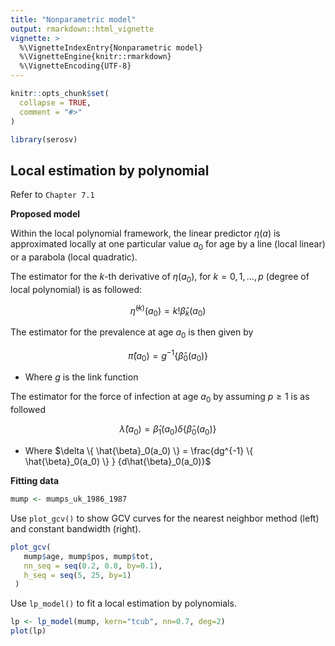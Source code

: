 ```yaml
---
title: "Nonparametric model"
output: rmarkdown::html_vignette
vignette: >
  %\VignetteIndexEntry{Nonparametric model}
  %\VignetteEngine{knitr::rmarkdown}
  %\VignetteEncoding{UTF-8}
---
```


```r
knitr::opts_chunk$set(
  collapse = TRUE,
  comment = "#>"
)
```

```r
library(serosv)
```

## Local estimation by polynomial

Refer to `Chapter 7.1`

**Proposed model**

Within the local polynomial framework, the linear predictor $\eta(a)$ is approximated locally at one particular value $a_0$ for age by a line (local linear) or a parabola (local quadratic).

The estimator for the $k$-th derivative of $\eta(a_0)$, for $k = 0,1,…,p$ (degree of local polynomial) is as followed:

$$
\hat{\eta}^{(k)}(a_0) = k!\hat{\beta}_k(a_0) 
$$

The estimator for the prevalence at age $a_0$ is then given by

$$
\hat{\pi}(a_0) = g^{-1}\{ \hat{\beta}_0(a_0) \}
$$

-   Where $g$ is the link function

The estimator for the force of infection at age $a_0$ by assuming $p \ge 1$ is as followed

$$
\hat{\lambda}(a_0) = \hat{\beta}_1(a_0) \delta \{ \hat{\beta}_0 (a_0) \} 
$$

-   Where $\delta \{ \hat{\beta}_0(a_0) \} = \frac{dg^{-1} \{ \hat{\beta}_0(a_0) \} } {d\hat{\beta}_0(a_0)}$

**Fitting data**

```r
mump <- mumps_uk_1986_1987
```

Use `plot_gcv()` to show GCV curves for the nearest neighbor method (left) and constant bandwidth (right).

```r
plot_gcv(
   mump$age, mump$pos, mump$tot,
   nn_seq = seq(0.2, 0.8, by=0.1),
   h_seq = seq(5, 25, by=1)
 )
```

Use `lp_model()` to fit a local estimation by polynomials.

```r
lp <- lp_model(mump, kern="tcub", nn=0.7, deg=2)
plot(lp)
```
